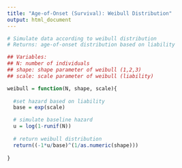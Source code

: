 ```yaml
---
title: "Age-of-Onset (Survival): Weibull Distribution"
output: html_document
---
```


```r

# Simulate data according to weibull distribution
# Returns: age-of-onset distribution based on liability

## Variables:
## N: number of individuals
## shape: shape parameter of weibull (1,2,3)
## scale: scale parameter of weibull (liability)

weibull = function(N, shape, scale){
  
  #set hazard based on liability
  base = exp(scale)

  # simulate baseline hazard
  u = log(1-runif(N))
  
  # return weibull distribution
  return((-1*u/base)^(1/as.numeric(shape)))
  
}
```